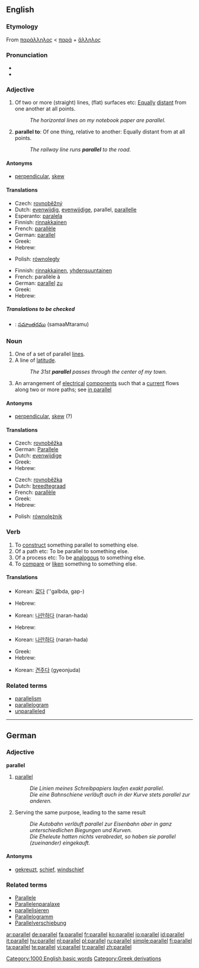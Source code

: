==English==

===Etymology===
From {{AGr.}} [[παράλληλος]] < [[παρά]] + [[ἄλληλος]]

===Pronunciation===
*{{audio|en-us-parallel.ogg|Audio (US)}}
*{{AHD|păr'ə-lĕl"}}

===Adjective===
{{en-adj|-}}

# Of two or more (straight) lines, (flat) surfaces etc: [[equally|Equally]] [[distant]] from one another at all points.
#: ''The horizontal lines on my notebook paper are parallel.''
# '''parallel to''': Of one thing, relative to another: Equally distant from at all points.
#: ''The railway line runs '''parallel''' to the road.''

====Antonyms====
*[[perpendicular]], [[skew]]

====Translations====
{{trans-top|of two or more (straight) lines, (flat) surfaces etc: equally distant from one another at all points}}
*Czech: [[rovnoběžný]] {{m}}
*Dutch: [[evenwijdig]], [[evenwijdige]], parallel, [[parallelle]]
*Esperanto: [[paralela]]
*Finnish: [[rinnakkainen]]
*French: [[parallèle]]
*German: [[parallel]]
*Greek: {{t|el|παράλληλος}}
*Hebrew: {{he-translation|מקבילים|makbilím}} {{m}} {{p}}
{{trans-mid}}
*Polish: [[równoległy]]
{{trans-bottom}}

{{trans-top|of one thing, relative to another: Equally distant from at all points}}
*Finnish: [[rinnakkainen]], [[yhdensuuntainen]]
*French: parallèle à
*German: [[parallel]] [[zu]]
*Greek: {{t|el|παράλληλος}}
*Hebrew: {{he-translation|מקביל|makbíl}} {{m}} {{s}}
{{trans-mid}}
{{trans-bottom}}

=====Translations to be checked=====
{{checktrans}}


*{{ttbc|Telugu}}: [[సమాంతరము]] (samaaMtaramu)

===Noun===
{{en-noun}}

# One of a set of parallel [[line]]s.
# A line of [[latitude]].
#: ''The 31st '''parallel''' passes through the center of my town.''
# An arrangement of [[electrical]] [[component]]s such that a [[current]] flows along two or more paths; see [[in parallel]]

====Antonyms====
*[[perpendicular]], [[skew]] (?)

====Translations====
{{trans-top|one of a set of parallel lines}}
*Czech: [[rovnoběžka]] {{f}}
*German: [[Parallele]] {{f}}
*Dutch: [[evenwijdige]]
*Greek: {{t|el|παράλληλος}}
*Hebrew: {{he-translation|מקביל|makbíl}} {{m}}
{{trans-mid}}
{{trans-bottom}}

{{trans-top|line of latitude}}
*Czech: [[rovnoběžka]] {{f}}
*Dutch: [[breedtegraad]]
*French: [[parallèle]] {{m}}
*Greek: {{t|el|παράλληλος}}
*Hebrew: {{he-translation|קו רוחב|káv rókhav}} {{m}}
{{trans-mid}}
*Polish: [[równolężnik]] {{m}}
{{trans-bottom}}

===Verb===
{{en-verb|parallels|'''[[paralleling]]''' ''or'' '''[[parallelling]]''' (British only)|'''[[paralleled]]''' ''or'' '''[[parallelled]]''' (British only)}}

# To [[construct]] something parallel to something else.
# Of a path etc: To be parallel to something else.
# Of a process etc: To be [[analogous]] to something else.
# To [[compare]] or [[liken]] something to something else.

====Translations====
{{trans-top|to construct something parallel to something else}}
{{trans-mid}}
*Korean: [[갋다]] (''galbda, gap-) 
{{trans-bottom}}

{{trans-top|of a path etc: To be parallel to something else}}
*Hebrew: {{he-translation|להקביל|lehakbíl}}
{{trans-mid}}
*Korean: [[나란하다]] (naran-hada) 
{{trans-bottom}}

{{trans-top|of a process etc: To be analogous to something else}}
*Hebrew: {{he-translation|להקביל|lehakbíl}}
{{trans-mid}}
*Korean: [[나란하다]] (naran-hada) 
{{trans-bottom}}

{{trans-top|to [[compare]] or [[liken]] something to something else}}
*Greek: {{t|el|παραλληλίζω}}
*Hebrew: {{he-translation|להשוות|lehashvót}}
{{trans-mid}}
*Korean: [[견주다]] (gyeonjuda) 
{{trans-bottom}}

===Related terms===
*[[parallelism]]
*[[parallelogram]]
*[[unparalleled]]

----

==German==

===Adjective===
'''parallel'''

# [[parallel#English|parallel]]
#: ''Die Linien meines Schreibpapiers laufen exakt parallel.''
#: ''Die eine Bahnschiene verläuft auch in der Kurve stets parallel zur anderen.''
# Serving the same purpose, leading to the same result
#: ''Die Autobahn verläuft parallel zur Eisenbahn aber in ganz unterschiedlichen Biegungen und Kurven.''
#: ''Die Eheleute hatten nichts verabredet, so haben sie parallel (zueinander) eingekauft.''

====Antonyms====
*[[gekreuzt]], [[schief]], [[windschief]]

===Related terms===
*[[Parallele]]
*[[Parallelenparalaxe]]
*[[parallelisieren]]
*[[Parallelogramm]]
*[[Parallelverschiebung]]

[[Category:1000 English basic words]]
[[Category:Greek derivations]]

[[ar:parallel]]
[[de:parallel]]
[[fa:parallel]]
[[fr:parallel]]
[[ko:parallel]]
[[io:parallel]]
[[id:parallel]]
[[it:parallel]]
[[hu:parallel]]
[[nl:parallel]]
[[pl:parallel]]
[[ru:parallel]]
[[simple:parallel]]
[[fi:parallel]]
[[ta:parallel]]
[[te:parallel]]
[[vi:parallel]]
[[tr:parallel]]
[[zh:parallel]]